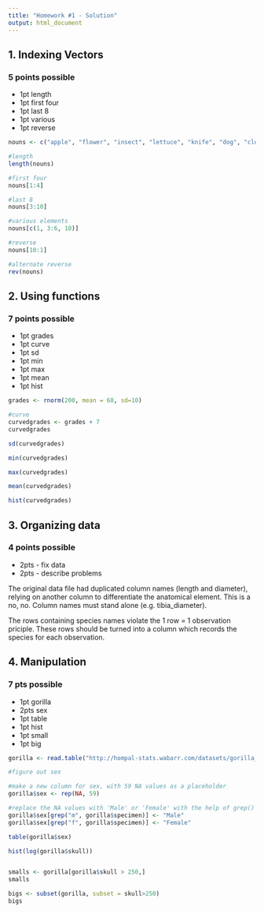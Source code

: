 ```yaml
---
title: "Homework #1 - Solution"
output: html_document
---
```


## 1.  Indexing Vectors

### 5 points possible

*  1pt  length
*  1pt  first four
*  1pt  last 8
*  1pt  various
*  1pt  reverse

```r
nouns <- c("apple", "flower", "insect", "lettuce", "knife", "dog", "cloud", "person", "cabinet", "flower" )

#length
length(nouns)

#first four
nouns[1:4]

#last 8
nouns[3:10]

#various elements
nouns[c(1, 3:6, 10)]

#reverse
nouns[10:1]

#alternate reverse
rev(nouns)

```


## 2. Using functions  

### 7 points possible

*  1pt  grades
*  1pt  curve
*  1pt  sd
*  1pt  min
*  1pt  max
*  1pt  mean
*  1pt  hist

```r
grades <- rnorm(200, mean = 68, sd=10)

#curve
curvedgrades <- grades + 7
curvedgrades

sd(curvedgrades)

min(curvedgrades)

max(curvedgrades)

mean(curvedgrades)

hist(curvedgrades)
```
    
## 3. Organizing data

### 4 points possible

*  2pts - fix data
*  2pts - describe problems 

The original data file had duplicated column names (length and diameter), relying on another column to differentiate the anatomical element.  This is a no, no.  Column names must stand alone (e.g. tibia_diameter).

The rows containing species names violate the 1 row = 1 observation priciple.  These rows should be turned into a column which records the species for each observation. 

## 4. Manipulation

### 7 pts possible

*  1pt  gorilla
*  2pts  sex
*  1pt  table
*  1pt  hist
*  1pt  small
*  1pt  big

```r
gorilla <- read.table("http://hompal-stats.wabarr.com/datasets/gorilla_sizes.txt", header=TRUE)

#figure out sex

#make a new column for sex, with 59 NA values as a placeholder
gorilla$sex <- rep(NA, 59)

#replace the NA values with 'Male' or 'Female' with the help of grep()
gorilla$sex[grep("m", gorilla$specimen)] <- "Male"
gorilla$sex[grep("f", gorilla$specimen)] <- "Female"

table(gorilla$sex)

hist(log(gorilla$skull))


smalls <- gorilla[gorilla$skull > 250,]
smalls

bigs <- subset(gorilla, subset = skull>250)
bigs
```
    
    